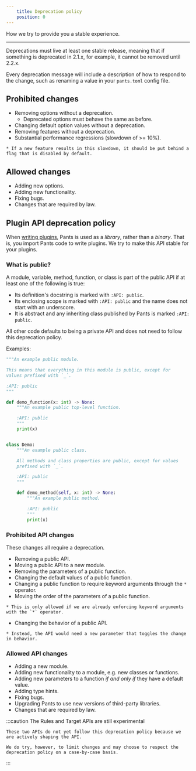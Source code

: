 ```yaml
---
    title: Deprecation policy
    position: 0
---
```



How we try to provide you a stable experience.

---

Deprecations must live at least one stable release, meaning that if something is deprecated in 2.1.x, for example, it cannot be removed until 2.2.x.

Every deprecation message will include a description of how to respond to the change, such as renaming a value in your `pants.toml` config file.

## Prohibited changes

- Removing options without a deprecation.
  - Deprecated options must behave the same as before.
- Changing default option values without a deprecation.
- Removing features without a deprecation.
- Substantial performance regressions (slowdown of >= 10%).

```
* If a new feature results in this slowdown, it should be put behind a flag that is disabled by default.
```

## Allowed changes

- Adding new options.
- Adding new functionality.
- Fixing bugs.
- Changes that are required by law.

## Plugin API deprecation policy

When [writing plugins](doc:plugin-overview), Pants is used as a _library_, rather than a _binary_. That is, you import Pants code to write plugins. We try to make this API stable for your plugins.

### What is public?

A module, variable, method, function, or class is part of the public API if at least one of the following is true:

- Its definition's docstring is marked with `:API: public`.
- Its enclosing scope is marked with `:API: public` and the name does not start with an underscore.
- It is abstract and any inheriting class published by Pants is marked `:API: public`.

All other code defaults to being a private API and does not need to follow this deprecation policy.

Examples:

```python title="deprecation_example.py"
"""An example public module.

This means that everything in this module is public, except for
values prefixed with `_`.

:API: public
"""

def demo_function(x: int) -> None:
    """An example public top-level function.

    :API: public
    """
    print(x)


class Demo:
    """An example public class.

    All methods and class properties are public, except for values
    prefixed with `_`.

    :API: public
    """

    def demo_method(self, x: int) -> None:
        """An example public method.

        :API: public
        """
        print(x)

```

### Prohibited API changes

These changes all require a deprecation.

- Removing a public API.
- Moving a public API to a new module.
- Removing the parameters of a public function.
- Changing the default values of a public function.
- Changing a public function to require keyword arguments through the `*` operator.
- Moving the order of the parameters of a public function.

```
* This is only allowed if we are already enforcing keyword arguments with the `*` operator.
```

- Changing the behavior of a public API.

```
* Instead, the API would need a new parameter that toggles the change in behavior.

```

### Allowed API changes

- Adding a new module.
- Adding new functionality to a module, e.g. new classes or functions.
- Adding new parameters to a function _if and only if_ they have a default value.
- Adding type hints.
- Fixing bugs.
- Upgrading Pants to use new versions of third-party libraries.
- Changes that are required by law.

:::caution The Rules and Target APIs are still experimental

    These two APIs do not yet follow this deprecation policy because we are actively shaping the API.

    We do try, however, to limit changes and may choose to respect the deprecation policy on a case-by-case basis.

:::
